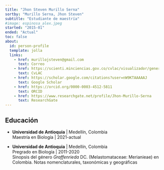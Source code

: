 ```yaml
---
title: "Jhon Steven Murillo Serna"
sortby: "Murillo Serna, Jhon Steven"
subtitle: "Estudiante de maestría"
#image: espinosa_alex.jpeg
started: "2015-01"
ended: "Actual"
toc: false
about:
  id: person-profile
  template: jolla
  links:
    - href: murillojsteven@gmail.com 
      text: Correo
    - href: https://scienti.minciencias.gov.co/cvlac/visualizador/generarCurriculoCv.do?cod_rh=0000052236
      text: CvLAC
    - href: https://scholar.google.com/citations?user=nW9KTAAAAAJ
      text: Google Scholar
    - href: https://orcid.org/0000-0003-4512-5811
      text: ORCID
    - href: https://www.researchgate.net/profile/Jhon-Murillo-Serna
      text: ResearchGate
---
```


::: {#person-profile}
:::



## Educación

-   **Universidad de Antioquia** \| Medellín, Colombia\
    Maestría en Biología \| 2021-actual\
    <!-- Estudio aerobiológico en la ciudad de Medellín (Colombia): una variable biológica de la calidad del aire en una ciudad altamente contaminada -->

-   **Universidad de Antioquia** \| Medellín, Colombia\
    Pregrado en Biología \| 2011-2020\
    Sinopsis del género *Graffenrieda* DC. (Melastomataceae: Merianieae) en Colombia. Notas nomenclaturales, taxonómicas y geográficas
